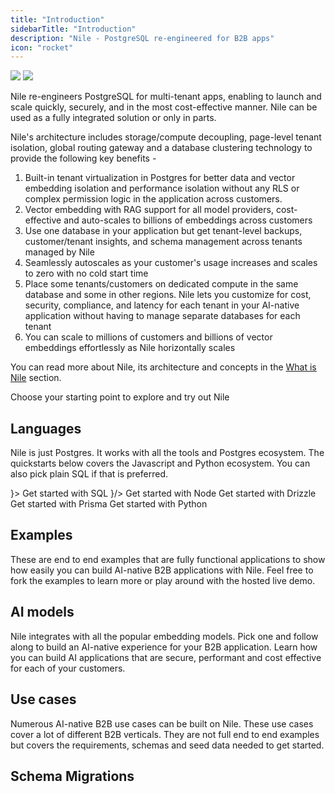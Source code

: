 ```yaml
---
title: "Introduction"
sidebarTitle: "Introduction"
description: "Nile - PostgreSQL re-engineered for B2B apps"
icon: "rocket"
---
```


<Frame>
  <img
    className="block dark:hidden"
    src="/images/welcomebanner.png"
  />
  <img
    className="hidden dark:block"
    src="/images/welcomebanner.png"
  />
</Frame>

Nile re-engineers PostgreSQL for multi-tenant apps, enabling to launch and scale quickly, securely, and in the most cost-effective manner. Nile can be used as a fully integrated solution or only in parts.

Nile's architecture includes storage/compute decoupling, page-level tenant isolation, global routing gateway and a database clustering technology to provide the following key benefits -

1. Built-in tenant virtualization in Postgres for better data and vector embedding isolation and performance isolation without any RLS or complex permission logic in the application across customers.
2. Vector embedding with RAG support for all model providers, cost-effective and auto-scales to billions of embeddings across customers
3. Use one database in your application but get tenant-level backups, customer/tenant insights, and schema management across tenants managed by Nile
4. Seamlessly autoscales as your customer's usage increases and scales to zero with no cold start time
5. Place some tenants/customers on dedicated compute in the same database and some in other regions. Nile lets you customize for cost, security, compliance, and latency for each tenant in your AI-native application without having to manage separate databases for each tenant
6. You can scale to millions of customers and billions of vector embeddings effortlessly as Nile horizontally scales

You can read more about Nile, its architecture and concepts in the [What is Nile](https://website-git-fixlanding-niledatabase.vercel.app/docs/getting-started/what_is_nile) section.

Choose your starting point to explore and try out Nile

## Languages

Nile is just Postgres. It works with all the tools and Postgres ecosystem. The quickstarts below covers the Javascript and Python ecosystem. You can also pick plain SQL if that is preferred.

<CardGroup cols={3}>
  <Card title="SQL" icon={<svg width="800px" height="800px" viewBox="0 0 32 32" xmlns="http://www.w3.org/2000/svg"><title>file_type_pgsql</title><path d="M29.507,18.773a1.378,1.378,0,0,0-1.144-.921,2.619,2.619,0,0,0-.913.051,8.2,8.2,0,0,1-1.406.185,27.125,27.125,0,0,0,2.872-6.83c.953-3.689.444-5.369-.151-6.13A8.239,8.239,0,0,0,22.121,2a11.773,11.773,0,0,0-3.453.484A12.858,12.858,0,0,0,16.648,2.3a6.565,6.565,0,0,0-3.518.867,16.039,16.039,0,0,0-2.484-.624,7.694,7.694,0,0,0-5.819.924C3.093,4.691,2.289,6.819,2.438,9.792A36.351,36.351,0,0,0,3.844,16.33a22.579,22.579,0,0,0,1.514,3.863A4.786,4.786,0,0,0,7.8,22.742a2.4,2.4,0,0,0,2.379-.516,2.08,2.08,0,0,0,.5.43,3.328,3.328,0,0,0,.944.4,5.069,5.069,0,0,0,3.3-.2c.006.171.011.335.014.477.006.229.013.454.021.665a11.641,11.641,0,0,0,.441,3.3c.016.043.037.107.059.176a3.975,3.975,0,0,0,.991,1.745,2.955,2.955,0,0,0,2.09.777,4.7,4.7,0,0,0,.977-.109A4.592,4.592,0,0,0,22.607,28.1c.811-1.155,1.206-2.894,1.277-5.635.009-.078.018-.152.026-.222l.017-.145.191.017.049,0a7.562,7.562,0,0,0,3.163-.548c.631-.293,2.654-1.361,2.177-2.8"/><path d="M27.689,19.053c-3.163.652-3.38-.418-3.38-.418C27.648,13.68,29.044,7.39,27.839,5.851c-3.286-4.2-8.975-2.213-9.07-2.162l-.031.006a11.28,11.28,0,0,0-2.11-.22,5.212,5.212,0,0,0-3.34,1S3.14.294,3.612,9.733c.1,2.008,2.878,15.194,6.191,11.211,1.211-1.456,2.381-2.688,2.381-2.688a3.071,3.071,0,0,0,2.006.512l.057-.048a2.21,2.21,0,0,0,.023.567c-.854.954-.6,1.121-2.309,1.472-1.726.356-.712.989-.05,1.155a3.508,3.508,0,0,0,3.915-1.272l-.05.2c.334.268.569,1.742.53,3.079a8.481,8.481,0,0,0,.2,2.971c.264.717.526,2.329,2.769,1.849a3.307,3.307,0,0,0,2.98-3.179c.1-1.234.313-1.052.326-2.155l.174-.522c.2-1.673.032-2.213,1.186-1.962l.281.025a6.4,6.4,0,0,0,2.615-.44c1.406-.652,2.239-1.742.853-1.455h0" style="fill:#336791"/><path d="M13.882,10.631a.981.981,0,0,0-.674.1.247.247,0,0,0-.1.164.48.48,0,0,0,.117.314.881.881,0,0,0,.559.349.637.637,0,0,0,.09.006.725.725,0,0,0,.687-.467c.035-.248-.326-.414-.676-.463m9.442.008c-.027-.195-.374-.25-.7-.2s-.647.194-.62.389a.667.667,0,0,0,.62.411.592.592,0,0,0,.083-.006.8.8,0,0,0,.451-.247.5.5,0,0,0,.169-.343" style="fill:#fff"/><path d="M28.741,18.979c-.121-.365-.509-.482-1.154-.349-1.915.4-2.6.121-2.826-.044a26.327,26.327,0,0,0,3.373-7.565,14.374,14.374,0,0,0,.5-3.253,3.513,3.513,0,0,0-.509-2.2,7.482,7.482,0,0,0-6.049-2.825,10.363,10.363,0,0,0-3.5.551,8.717,8.717,0,0,0-1.968-.253,5.684,5.684,0,0,0-3.372.929,15.051,15.051,0,0,0-2.74-.718,6.978,6.978,0,0,0-5.242.805c-1.5,1.064-2.2,2.966-2.061,5.653a35.489,35.489,0,0,0,1.373,6.348c1.07,3.505,2.233,5.49,3.457,5.9a1.548,1.548,0,0,0,.491.081,2.049,2.049,0,0,0,1.563-.886q1.042-1.25,2.155-2.438a3.472,3.472,0,0,0,1.55.417l0,.042q-.14.166-.273.338c-.375.475-.452.574-1.658.823-.343.071-1.254.259-1.267.9-.014.7,1.077.991,1.2,1.022a5.144,5.144,0,0,0,1.249.162,3.634,3.634,0,0,0,2.5-.934,23.674,23.674,0,0,0,.381,5.684,2.854,2.854,0,0,0,2.729,2.1,4.378,4.378,0,0,0,.917-.1,3.462,3.462,0,0,0,3.156-3.212c.177-1.026.481-3.475.624-4.789a3.859,3.859,0,0,0,1.11.137,6.6,6.6,0,0,0,2.519-.48c.712-.331,2-1.141,1.763-1.846ZM24.051,10.1a7.968,7.968,0,0,1-.116,1.107,10.229,10.229,0,0,0-.14,1.3,9.859,9.859,0,0,0,.1,1.47,5.236,5.236,0,0,1-.229,2.986,3.882,3.882,0,0,1-.207-.426c-.058-.141-.185-.368-.359-.681-.68-1.22-2.274-4.078-1.458-5.244.243-.347.86-.7,2.408-.512ZM22.174,3.531a6.617,6.617,0,0,1,5.334,2.522c.975,1.245-.1,6.912-3.205,11.8l-.094-.119-.039-.049a5.524,5.524,0,0,0,.506-3.8,9.114,9.114,0,0,1-.1-1.352,9.572,9.572,0,0,1,.131-1.206,7.614,7.614,0,0,0,.123-1.493.619.619,0,0,0,.013-.21,8.381,8.381,0,0,0-1.912-3.6,8.61,8.61,0,0,0-3.039-2.284,10.246,10.246,0,0,1,2.28-.214ZM9.479,20.654c-.627.754-1.061.61-1.2.562-.928-.31-2.006-2.272-2.955-5.384a35.167,35.167,0,0,1-1.34-6.159c-.12-2.4.462-4.074,1.73-4.974,2.063-1.463,5.456-.587,6.819-.143-.02.019-.04.037-.059.057-2.237,2.259-2.184,6.119-2.178,6.355,0,.091.007.22.018.4a15.969,15.969,0,0,1-.081,3.226A4.08,4.08,0,0,0,11.3,18.007q.133.138.278.262c-.383.41-1.216,1.318-2.1,2.385Zm2.39-3.19a3.3,3.3,0,0,1-.865-2.764,16.7,16.7,0,0,0,.087-3.381c-.006-.095-.011-.178-.014-.243A4.3,4.3,0,0,1,14,10.223a1.188,1.188,0,0,1,.918,1.026c.646,2.989.085,4.234-.365,5.235-.093.206-.181.4-.255.6l-.058.156a10.218,10.218,0,0,0-.368,1.109,2.788,2.788,0,0,1-2-.887Zm.113,4.03a1.733,1.733,0,0,1-.523-.225,2.553,2.553,0,0,1,.557-.166c1.418-.292,1.637-.5,2.116-1.105.11-.139.234-.3.406-.489h0c.256-.287.374-.238.586-.15a.829.829,0,0,1,.408.525.585.585,0,0,1-.05.491A3.1,3.1,0,0,1,11.983,21.495ZM19.406,28.4a2.113,2.113,0,0,1-2.754-1.526,31.129,31.129,0,0,1-.3-6.853.392.392,0,0,0-.017-.124,1.643,1.643,0,0,0-.048-.23,1.589,1.589,0,0,0-.862-1.034,1.216,1.216,0,0,0-.793-.1,9.586,9.586,0,0,1,.342-1.022l.058-.157c.066-.177.148-.36.235-.554.471-1.047,1.117-2.482.416-5.722a2.044,2.044,0,0,0-2.468-1.669A5.694,5.694,0,0,0,11.328,10c-.078.04-.15.078-.216.115A8.244,8.244,0,0,1,13.03,5.163,4.711,4.711,0,0,1,16.6,3.827,7.567,7.567,0,0,1,22.381,6.59,8.774,8.774,0,0,1,23.963,9.3c-1.463-.149-2.458.14-2.962.861-1.1,1.568.6,4.612,1.416,6.075.15.268.279.5.319.6a5.432,5.432,0,0,0,.861,1.387c.077.1.152.189.208.271-.443.128-1.239.423-1.166,1.9-.058.74-.474,4.205-.686,5.43-.279,1.617-.874,2.22-2.548,2.579Zm7.242-8.288a5.714,5.714,0,0,1-1.931.4,2.422,2.422,0,0,1-1.3-.167c-.045-.919.3-1.015.66-1.117.057-.016.112-.032.166-.05a1.353,1.353,0,0,0,.11.08c.639.422,1.78.467,3.39.135l.018,0a4.334,4.334,0,0,1-1.116.72Z" style="fill:#fff"/></svg>}>
    Get started with SQL
  </Card>
  <Card title="NextJS" icon={<svg width="800px" height="800px" viewBox="0 0 256 256" version="1.1" xmlns="http://www.w3.org/2000/svg" xmlns:xlink="http://www.w3.org/1999/xlink" preserveAspectRatio="xMidYMid">
   <path d="M119.616813,0.0688905149 C119.066276,0.118932037 117.314565,0.294077364 115.738025,0.419181169 C79.3775171,3.69690087 45.3192571,23.3131775 23.7481916,53.4631946 C11.7364614,70.2271045 4.05395894,89.2428829 1.15112414,109.384595 C0.12512219,116.415429 0,118.492153 0,128.025062 C0,137.557972 0.12512219,139.634696 1.15112414,146.665529 C8.10791789,194.730411 42.3163245,235.11392 88.7116325,250.076335 C97.0197458,252.753556 105.778299,254.580072 115.738025,255.680985 C119.616813,256.106338 136.383187,256.106338 140.261975,255.680985 C157.453763,253.779407 172.017986,249.525878 186.382014,242.194795 C188.584164,241.068861 189.00958,240.768612 188.709286,240.518404 C188.509091,240.36828 179.124927,227.782837 167.86393,212.570214 L147.393939,184.922273 L121.743891,146.965779 C107.630108,126.098464 96.0187683,109.034305 95.9186706,109.034305 C95.8185728,109.009284 95.7184751,125.873277 95.6684262,146.465363 C95.5933529,182.52028 95.5683284,183.971484 95.1178886,184.82219 C94.4672532,186.048207 93.9667644,186.548623 92.915738,187.099079 C92.114956,187.499411 91.4142717,187.574474 87.6355816,187.574474 L83.3063539,187.574474 L82.1552297,186.848872 C81.4044966,186.373477 80.8539589,185.747958 80.4785924,185.022356 L79.9530792,183.896422 L80.0031281,133.729796 L80.0782014,83.5381493 L80.8539589,82.5623397 C81.25435,82.0369037 82.1051808,81.3613431 82.7057674,81.0360732 C83.7317693,80.535658 84.1321603,80.4856165 88.4613881,80.4856165 C93.5663734,80.4856165 94.4172043,80.6857826 95.7434995,82.1369867 C96.1188661,82.5373189 110.007429,103.454675 126.623656,128.650581 C143.239883,153.846488 165.962072,188.250034 177.122972,205.139048 L197.392766,235.839522 L198.418768,235.163961 C207.502639,229.259062 217.112023,220.852086 224.719453,212.09482 C240.910264,193.504394 251.345455,170.835585 254.848876,146.665529 C255.874878,139.634696 256,137.557972 256,128.025062 C256,118.492153 255.874878,116.415429 254.848876,109.384595 C247.892082,61.3197135 213.683675,20.9362052 167.288368,5.97379012 C159.105376,3.32158945 150.396872,1.49507389 140.637341,0.394160408 C138.234995,0.143952798 121.693842,-0.131275573 119.616813,0.0688905149 L119.616813,0.0688905149 Z M172.017986,77.4831252 C173.219159,78.0836234 174.195112,79.2345784 174.545455,80.435575 C174.74565,81.0861148 174.795699,94.9976579 174.74565,126.348671 L174.670577,171.336 L166.73783,159.17591 L158.780059,147.01582 L158.780059,114.313685 C158.780059,93.1711423 158.880156,81.2862808 159.030303,80.7108033 C159.430694,79.3096407 160.306549,78.2087272 161.507722,77.5581875 C162.533724,77.0327515 162.909091,76.98271 166.837928,76.98271 C170.541544,76.98271 171.19218,77.0327515 172.017986,77.4831252 Z" fill="#000000">
   </path>
    </svg>}/>
  <Card title="Node" icon="square-3">
    Get started with Node
  </Card>
  <Card title="Drizzle" icon="square-4">
    Get started with Drizzle
  </Card>
  <Card title="Prisma" icon="square-5">
    Get started with Prisma
  </Card>
  <Card title="Python" icon="square-6">
    Get started with Python
  </Card>
</CardGroup>

## Examples

These are end to end examples that are fully functional applications to show how easily you can build AI-native B2B applications with Nile. Feel free to fork the examples to learn more or play around with the hosted live demo.

<Cards>
  <Card
    file="./examples/chat_with_pdf.mdx"
    root="getting-started"
    icon="chat.svg"
  />
  <Card
    file="./examples/code_assistant.mdx"
    root="getting-started"
    icon="vector.png"
  />
  <Card
    file="./examples/task_genius.mdx"
    root="getting-started"
    icon="taskgenius2.png"
  />
  <Card
    file="./examples/sales_insight.mdx"
    root="getting-started"
    icon="lead.svg"
  />
</Cards>

## AI models

Nile integrates with all the popular embedding models. Pick one and follow along to build an AI-native experience for your B2B application. Learn how you can build AI applications that are secure, performant and cost effective for each of your customers.

<Cards>
  <Card
    file="./embedding_models/cohere.mdx"
    root="ai-embeddings"
    icon="cohere.svg"
  />
  <Card
    file="./embedding_models/open_ai.mdx"
    root="ai-embeddings"
    icon="open_ai.svg"
  />
  <Card
    file="./embedding_models/fireworks.mdx"
    root="ai-embeddings"
    icon="fireworks.svg"
  />
  <Card
    file="./embedding_models/google.mdx"
    root="ai-embeddings"
    icon="google_ai.svg"
  />
  <Card
    file="./embedding_models/deepinfra.mdx"
    root="ai-embeddings"
    icon="deepinfra.svg"
  />
  <Card
    file="./embedding_models/voyage.mdx"
    root="ai-embeddings"
    icon="voyage.svg"
  />
</Cards>

## Use cases

Numerous AI-native B2B use cases can be built on Nile. These use cases cover a lot of different B2B verticals. They are not full end to end examples but covers the requirements, schemas and seed data needed to get started.

<Cards>
  <Card
    file="./usecases/lead-management.mdx"
    root="getting-started"
    icon="lead.svg"
  />
  <Card
    file="./usecases/issue-tracking.mdx"
    root="getting-started"
    icon="issue.svg"
  />
  <Card file="./usecases/slack.mdx" root="getting-started" icon="slack.webp" />
  <Card
    file="./usecases/expensify.mdx"
    root="getting-started"
    icon="expensify.svg"
  />
  <Card
    file="./usecases/tripactions.mdx"
    root="getting-started"
    icon="tripactions.png"
  />
  <Card
    file="./usecases/schoology.mdx"
    root="getting-started"
    icon="schoology.png"
  />
  <Card
    file="./usecases/legal.mdx"
    root="getting-started"
    icon="legalicon.svg"
  />
  <Card
    file="./usecases/support.mdx"
    root="getting-started"
    icon="supporticon.svg"
  />
  <Card file="./usecases/hiring.mdx" root="getting-started" icon="hiring.svg" />
  <Card
    file="./usecases/marketing.mdx"
    root="getting-started"
    icon="marketing.svg"
  />
  <Card file="./usecases/hr.mdx" root="getting-started" icon="hr.svg" />
  <Card file="./usecases/notion.mdx" root="getting-started" icon="notion.svg" />
  <Card file="./usecases/health.mdx" root="getting-started" icon="health.svg" />
  <Card
    file="./usecases/scheduler.mdx"
    root="getting-started"
    icon="scheduler.svg"
  />
  <Card
    file="./usecases/accounts.mdx"
    root="getting-started"
    icon="accounts.svg"
  />
  <Card file="./usecases/supply.mdx" root="getting-started" icon="supply.svg" />
  <Card
    file="./usecases/feedback.mdx"
    root="getting-started"
    icon="feedback.svg"
  />
  <Card
    file="./usecases/onboarding.mdx"
    root="getting-started"
    icon="onboarding.svg"
  />
</Cards>

## Schema Migrations

<Cards>
  <Card
    file="./schema_migrations/drizzle.mdx"
    root="getting-started"
    icon="drizzle.svg"
  />
  <Card
    file="./schema_migrations/prisma.mdx"
    root="getting-started"
    icon="prisma.svg"
  />
  <Card
    file="./schema_migrations/sqlalchemy.mdx"
    root="getting-started"
    icon="python.svg"
  />
  <Card
    file="./schema_migrations/django.mdx"
    root="getting-started"
    icon="django_white.svg"
  />
</Cards>
